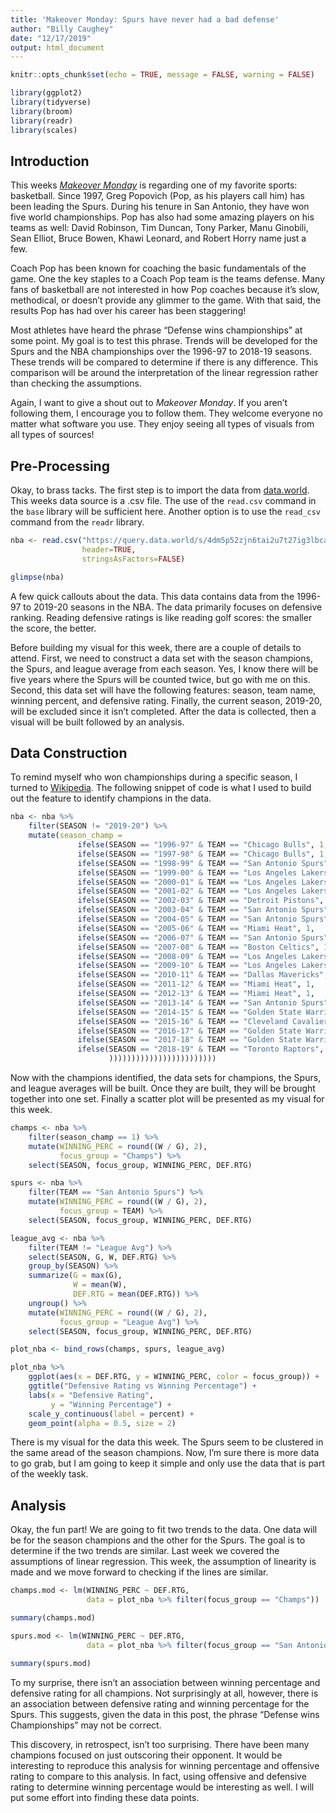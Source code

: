 ```yaml
---
title: 'Makeover Monday: Spurs have never had a bad defense'
author: "Billy Caughey"
date: "12/17/2019"
output: html_document
---
```


```r
knitr::opts_chunk$set(echo = TRUE, message = FALSE, warning = FALSE)

library(ggplot2)
library(tidyverse)
library(broom)
library(readr)
library(scales)

```

## Introduction

This weeks [_Makeover Monday_](https://www.makeovermonday.co.uk/) is regarding one of my favorite sports: basketball. Since 1997, Greg Popovich (Pop, as his players call him) has been leading the Spurs. During his tenure in San Antonio, they have won five world championships. Pop has also had some amazing players on his teams as well: David Robinson, Tim Duncan, Tony Parker, Manu Ginobili, Sean Elliot, Bruce Bowen, Khawi Leonard, and Robert Horry name just a few. 

Coach Pop has been known for coaching the basic fundamentals of the game. One the key staples to a Coach Pop team is the teams defense. Many fans of basketball are not interested in how Pop coaches because it's slow, methodical, or doesn't provide any glimmer to the game. With that said, the results Pop has had over his career has been staggering! 

Most athletes have heard the phrase "Defense wins championships" at some point. My goal is to test this phrase. Trends will be developed for the Spurs and the NBA championships over the 1996-97 to 2018-19 seasons. These trends will be compared to determine if there is any difference. This comparison will be around the interpretation of the linear regression rather than checking the assumptions.

Again, I want to give a shout out to _Makeover Monday_. If you aren't following them, I encourage you to follow them. They welcome everyone no matter what software you use. They enjoy seeing all types of visuals from all types of sources! 

## Pre-Processing

Okay, to brass tacks. The first step is to import the data from [data.world](https://data.world/makeovermonday/2019w51). This weeks data source is a .csv file. The use of the `read.csv` command in the `base` library will be sufficient here. Another option is to use the `read_csv` command from the `readr` library.

```r

nba <- read.csv("https://query.data.world/s/4dm5p52zjn6tai2u7t27ig3lbcans7", 
                header=TRUE, 
                stringsAsFactors=FALSE)

glimpse(nba)

```

A few quick callouts about the data. This data contains data from the 1996-97 to 2019-20 seasons in the NBA. The data primarily focuses on defensive ranking. Reading defensive ratings is like reading golf scores: the smaller the score, the better.

Before building my visual for this week, there are a couple of details to attend. First, we need to construct a data set with the season champions, the Spurs, and league average from each season. Yes, I know there will be five years where the Spurs will be counted twice, but go with me on this. Second, this data set will have the following features: season, team name, winning percent, and defensive rating. Finally, the current season, 2019-20, will be excluded since it isn't completed. After the data is collected, then a visual will be built followed by an analysis.

## Data Construction

To remind myself who won championships during a specific season, I turned to [Wikipedia]("https://en.wikipedia.org/wiki/List_of_NBA_champions"). The following snippet of code is what I used to build out the feature to identify champions in the data.

```r


nba <- nba %>%
    filter(SEASON != "2019-20") %>%    
    mutate(season_champ = 
               ifelse(SEASON == "1996-97" & TEAM == "Chicago Bulls", 1,
               ifelse(SEASON == "1997-98" & TEAM == "Chicago Bulls", 1,
               ifelse(SEASON == "1998-99" & TEAM == "San Antonio Spurs", 1,
               ifelse(SEASON == "1999-00" & TEAM == "Los Angeles Lakers", 1,
               ifelse(SEASON == "2000-01" & TEAM == "Los Angeles Lakers", 1,
               ifelse(SEASON == "2001-02" & TEAM == "Los Angeles Lakers", 1,
               ifelse(SEASON == "2002-03" & TEAM == "Detroit Pistons", 1,
               ifelse(SEASON == "2003-04" & TEAM == "San Antonio Spurs", 1,
               ifelse(SEASON == "2004-05" & TEAM == "San Antonio Spurs", 1,
               ifelse(SEASON == "2005-06" & TEAM == "Miami Heat", 1,
               ifelse(SEASON == "2006-07" & TEAM == "San Antonio Spurs", 1,
               ifelse(SEASON == "2007-08" & TEAM == "Boston Celtics", 1,
               ifelse(SEASON == "2008-09" & TEAM == "Los Angeles Lakers", 1, 
               ifelse(SEASON == "2009-10" & TEAM == "Los Angeles Lakers", 1,
               ifelse(SEASON == "2010-11" & TEAM == "Dallas Mavericks", 1,
               ifelse(SEASON == "2011-12" & TEAM == "Miami Heat", 1,
               ifelse(SEASON == "2012-13" & TEAM == "Miami Heat", 1,
               ifelse(SEASON == "2013-14" & TEAM == "San Antonio Spurs", 1,
               ifelse(SEASON == "2014-15" & TEAM == "Golden State Warriors", 1,
               ifelse(SEASON == "2015-16" & TEAM == "Cleveland Cavaliers", 1,
               ifelse(SEASON == "2016-17" & TEAM == "Golden State Warriors", 1,
               ifelse(SEASON == "2017-18" & TEAM == "Golden State Warriors", 1, 
               ifelse(SEASON == "2018-19" & TEAM == "Toronto Raptors", 1,0
                      ))))))))))))))))))))))))

```

Now with the champions identified, the data sets for champions, the Spurs, and league averages will be built. Once they are built, they will be brought together into one set. Finally a scatter plot will be presented as my visual for this week.

```r

champs <- nba %>%
    filter(season_champ == 1) %>%
    mutate(WINNING_PERC = round((W / G), 2),
           focus_group = "Champs") %>%
    select(SEASON, focus_group, WINNING_PERC, DEF.RTG)

spurs <- nba %>%
    filter(TEAM == "San Antonio Spurs") %>%
    mutate(WINNING_PERC = round((W / G), 2),
           focus_group = TEAM) %>%
    select(SEASON, focus_group, WINNING_PERC, DEF.RTG)

league_avg <- nba %>%
    filter(TEAM != "League Avg") %>%
    select(SEASON, G, W, DEF.RTG) %>%
    group_by(SEASON) %>%
    summarize(G = max(G),
              W = mean(W),
              DEF.RTG = mean(DEF.RTG)) %>%
    ungroup() %>%
    mutate(WINNING_PERC = round((W / G), 2),
           focus_group = "League Avg") %>%
    select(SEASON, focus_group, WINNING_PERC, DEF.RTG)

plot_nba <- bind_rows(champs, spurs, league_avg)

plot_nba %>%
    ggplot(aes(x = DEF.RTG, y = WINNING_PERC, color = focus_group)) +
    ggtitle("Defensive Rating vs Winning Percentage") +
    labs(x = "Defensive Rating",
         y = "Winning Percentage") +
    scale_y_continuous(label = percent) +
    geom_point(alpha = 0.5, size = 2)

```

There is my visual for the data this week. The Spurs seem to be clustered in the same aread of the season champions. Now, I'm sure there is more data to go grab, but I am going to keep it simple and only use the data that is part of the weekly task.

## Analysis

Okay, the fun part! We are going to fit two trends to the data. One data will be for the season champions and the other for the Spurs. The goal is to determine if the two trends are similar. Last week we covered the assumptions of linear regression. This week, the assumption of linearity is made and we move forward to checking if the lines are similar.

```r

champs.mod <- lm(WINNING_PERC ~ DEF.RTG, 
                 data = plot_nba %>% filter(focus_group == "Champs"))

summary(champs.mod)

spurs.mod <- lm(WINNING_PERC ~ DEF.RTG, 
                 data = plot_nba %>% filter(focus_group == "San Antonio Spurs"))

summary(spurs.mod)

```

To my surprise, there isn't an association between winning percentage and defensive rating for all champions. Not surprisingly at all, however, there is an association between defensive rating and winning percentage for the Spurs. This suggests, given the data in this post, the phrase "Defense wins Championships" may not be correct.

This discovery, in retrospect, isn't too surprising. There have been many champions focused on just outscoring their opponent. It would be interesting to reproduce this analysis for winning percentage and offensive rating to compare to this analysis. In fact, using offensive and defensive rating to determine winning percentage would be interesting as well. I will put some effort into finding these data points.
























